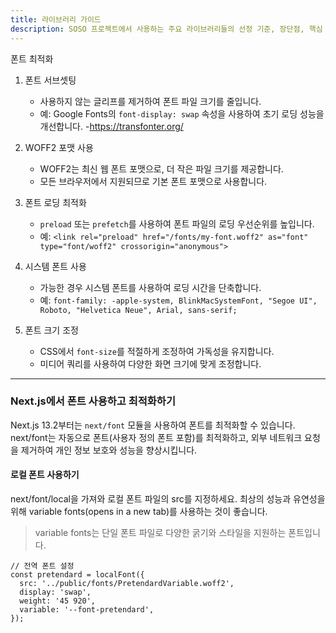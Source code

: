 ```yaml
---
title: 라이브러리 가이드
description: SOSO 프로젝트에서 사용하는 주요 라이브러리들의 선정 기준, 장단점, 핵심 기능 분석
---
```


폰트 최적화

1. 폰트 서브셋팅
   - 사용하지 않는 글리프를 제거하여 폰트 파일 크기를 줄입니다.
   - 예: Google Fonts의 `font-display: swap` 속성을 사용하여 초기 로딩 성능을 개선합니다. -https://transfonter.org/
2. WOFF2 포맷 사용
   - WOFF2는 최신 웹 폰트 포맷으로, 더 작은 파일 크기를 제공합니다.
   - 모든 브라우저에서 지원되므로 기본 폰트 포맷으로 사용합니다.

3. 폰트 로딩 최적화
   - `preload` 또는 `prefetch`를 사용하여 폰트 파일의 로딩 우선순위를 높입니다.
   - 예: `<link rel="preload" href="/fonts/my-font.woff2" as="font" type="font/woff2" crossorigin="anonymous">`

4. 시스템 폰트 사용
   - 가능한 경우 시스템 폰트를 사용하여 로딩 시간을 단축합니다.
   - 예: `font-family: -apple-system, BlinkMacSystemFont, "Segoe UI", Roboto, "Helvetica Neue", Arial, sans-serif;`

5. 폰트 크기 조정
   - CSS에서 `font-size`를 적절하게 조정하여 가독성을 유지합니다.
   - 미디어 쿼리를 사용하여 다양한 화면 크기에 맞게 조정합니다.

---

### Next.js에서 폰트 사용하고 최적화하기

Next.js 13.2부터는 `next/font` 모듈을 사용하여 폰트를 최적화할 수 있습니다.
next/font는 자동으로 폰트(사용자 정의 폰트 포함)를 최적화하고, 외부 네트워크 요청을 제거하여 개인 정보 보호와 성능을 향상시킵니다.

#### 로컬 폰트 사용하기

next/font/local을 가져와 로컬 폰트 파일의 src를 지정하세요.
최상의 성능과 유연성을 위해 variable fonts(opens in a new tab)를 사용하는 것이 좋습니다.

> variable fonts는 단일 폰트 파일로 다양한 굵기와 스타일을 지원하는 폰트입니다.

```tsx
// 전역 폰트 설정
const pretendard = localFont({
  src: '../public/fonts/PretendardVariable.woff2',
  display: 'swap',
  weight: '45 920',
  variable: '--font-pretendard',
});
```
